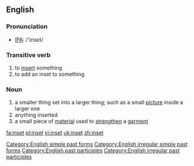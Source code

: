 ==English==
=== Pronunciation ===
*[[w:IPA|IPA]]: /'ɪnsεt/

===Transitive verb===
{{en-verb|insets|insetting|inset}}[[Category:English simple past forms]][[Category:English irregular simple past forms]][[Category:English past participles]][[Category:English irregular past participles]]
# to [[insert]] something
# to add an inset to something
===Noun===
{{en-noun}}
# a smaller thing set into a larger thing; such as a small [[picture]] inside a larger one
# anything inserted
# a small piece of [[material]] used to [[strengthen]] a [[garment]]

[[fa:inset]]
[[pl:inset]]
[[vi:inset]]
[[uk:inset]]
[[zh:inset]]